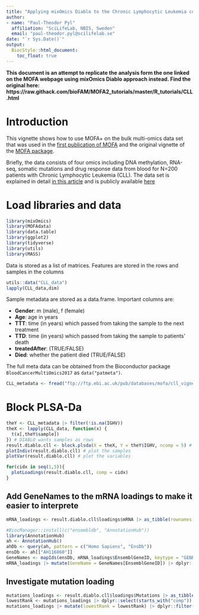 ```yaml
---
title: "Applying mixOmics Diablo to the Chronic Lymphocytic Leukemia cohort"
author: 
- name: "Paul-Theodor Pyl"
  affiliation: "SciLifeLab, NBIS, Sweden"
  email: "paul-theodor.pyl@scilifelab.se"
date: "`r Sys.Date()`"
output:
  BiocStyle::html_document:
    toc_float: true
---
```


**This document is an attempt to replicate the analysis form the one linked on the MOFA webpage using mixOmics Diablo approach instead. Find the original here: https://raw.githack.com/bioFAM/MOFA2_tutorials/master/R_tutorials/CLL.html**

# Introduction
This vignette shows how to use MOFA+ on the bulk multi-omics data set that was used in the [first publication of MOFA](https://msb.embopress.org/cgi/doi/10.15252/msb.20178124) and the original vignette of the [MOFA package](https://bioconductor.org/packages/release/bioc/vignettes/MOFA/inst/doc/MOFA_example_CLL.html).  

Briefly, the data consists of four omics including DNA methylation, RNA-seq, somatic mutations and drug response data from blood for N=200 patients with Chronic Lymphocytic Leukemia (CLL). The data set is explained in detail [in this article](https://www.jci.org/articles/view/93801) and is publicly available [here](http://bioconductor.org/packages/release/data/experiment/html/BloodCancerMultiOmics2017.html)
  
# Load libraries and data

```r
library(mixOmics)
library(MOFAdata)
library(data.table)
library(ggplot2)
library(tidyverse)
library(utils)
library(MASS)
```

Data is stored as a list of matrices. Features are stored in the rows and samples in the columns
```r
utils::data("CLL_data")       
lapply(CLL_data,dim)
```

Sample metadata are stored as a data.frame. Important columns are:  

- **Gender**: m (male), f (female)
- **Age**: age in years
- **TTT**: time (in years) which passed from taking the sample to the next treatment
- **TTD**: time (in years) which passed from taking the sample to patients' death
- **treatedAfter**: (TRUE/FALSE)
- **Died**: whether the patient died (TRUE/FALSE)

The full meta data can be obtained from the Bioconductor package `BloodCancerMultiOmics2017` as `data("patmeta")`.
```r
CLL_metadata <- fread("ftp://ftp.ebi.ac.uk/pub/databases/mofa/cll_vignette/sample_metadata.txt")
```

# Block PLSA-Da


```r
theY <- CLL_metadata |> filter(!is.na(IGHV))
theX <- lapply(CLL_data, function(x) {
  t(x[,theY$sample])
}) # DIABLO wants samples as rows
result.diablo.cll <- block.plsda(X = theX, Y = theY$IGHV, ncomp = 5) # run the method
plotIndiv(result.diablo.cll) # plot the samples
plotVar(result.diablo.cll) # plot the variables
```

```r
for(cidx in seq(1,5)){
  plotLoadings(result.diablo.cll, comp = cidx)
}
```

## Add GeneNames to the mRNA loadings to make it easier to interprete
```r
mRNA_loadings <- result.diablo.cll$loadings$mRNA |> as_tibble(rownames = "EnsemblGeneID") |> mutate(abs1 = abs(comp1), abs2 = abs(comp2), absRank1 = rank(-abs1), absRank2 = rank(-abs2))
```

```r
#BiocManager::install(c("ensembldb", "AnnotationHub"))
library(AnnotationHub)
ah <- AnnotationHub()
ahDb <- query(ah, pattern = c("Homo Sapiens", "EnsDb"))
ensDb <- ah[["AH116860"]]
GeneNames <- mapIds(ensDb, mRNA_loadings$EnsemblGeneID, keytype = "GENEID", column = "GENENAME")
mRNA_loadings |> mutate(GeneName = GeneNames[EnsemblGeneID]) |> dplyr::filter(absRank1 <= 10 | absRank2 <= 10) |> arrange(absRank1, absRank2)
```

## Investigate mutation loading
```r
mutations_loadings <- result.diablo.cll$loadings$Mutations |> as_tibble(rownames = "GeneName")
lowestRank <- mutations_loadings |> dplyr::select(starts_with("comp")) |> mutate(across(everything(), ~ rank(-abs(.x)))) |> rowwise() |> mutate(lowestRank = min(c_across(everything()))) |> pull(lowestRank)
mutations_loadings |> mutate(lowestRank = lowestRank) |> dplyr::filter(lowestRank <= 2) |> arrange(lowestRank)
```
